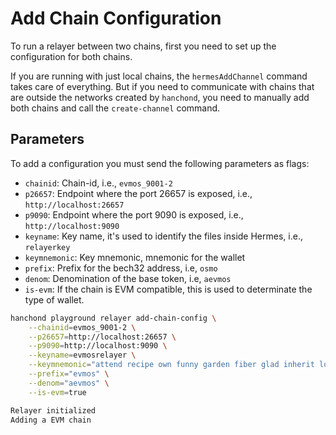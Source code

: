# Add Chain Configuration

To run a relayer between two chains, first you need to set up the configuration for both chains.

If you are running with just local chains, the `hermesAddChannel` command takes care of everything. But if you need to communicate with chains that are outside the networks created by `hanchond`, you need to manually add both chains and call the `create-channel` command.

## Parameters

To add a configuration you must send the following parameters as flags:

- `chainid`: Chain-id, i.e., `evmos_9001-2`
- `p26657`: Endpoint where the port 26657 is exposed, i.e., `http://localhost:26657`
- `p9090`: Endpoint where the port 9090 is exposed, i.e., `http://localhost:9090`
- `keyname`: Key name, it's used to identify the files inside Hermes, i.e., `relayerkey`
- `keymnemonic`: Key mnemonic, mnemonic for the wallet
- `prefix`: Prefix for the bech32 address, i.e, `osmo`
- `denom`: Denomination of the base token, i.e, `aevmos`
- `is-evm`: If the chain is EVM compatible, this is used to determinate the type of wallet.

```bash
hanchond playground relayer add-chain-config \
    --chainid=evmos_9001-2 \
    --p26657=http://localhost:26657 \
    --p9090=http://localhost:9090 \
    --keyname=evmosrelayer \
    --keymnemonic="attend recipe own funny garden fiber glad inherit loud skull kangaroo swing license visual learn explain economy best news sibling float video disorder prepare" \
    --prefix="evmos" \
    --denom="aevmos" \
    --is-evm=true

Relayer initialized
Adding a EVM chain
```
